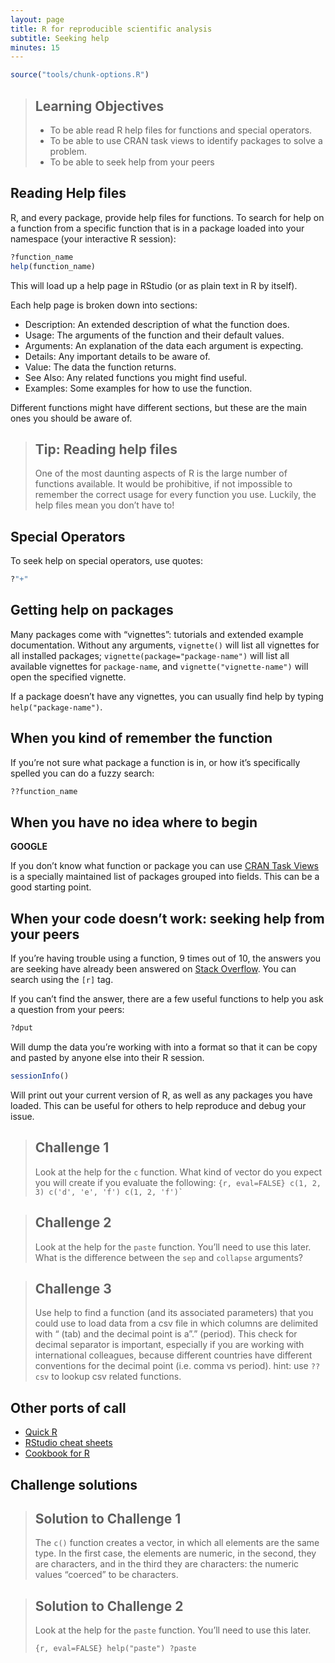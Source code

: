 ```yaml
---
layout: page
title: R for reproducible scientific analysis
subtitle: Seeking help
minutes: 15
---
```


```r
source("tools/chunk-options.R")
```


> ## Learning Objectives {.objectives}
>
> * To be able read R help files for functions and special operators.
> * To be able to use CRAN task views to identify packages to solve a problem.
> * To be able to seek help from your peers
>

## Reading Help files

R, and every package, provide help files for functions. To search for help on a
function from a specific function that is in a package loaded into your
namespace (your interactive R session):

```r
?function_name
help(function_name)
```

This will load up a help page in RStudio (or as plain text in R by itself).

Each help page is broken down into sections:

 - Description: An extended description of what the function does.
 - Usage: The arguments of the function and their default values.
 - Arguments: An explanation of the data each argument is expecting.
 - Details: Any important details to be aware of.
 - Value: The data the function returns.
 - See Also: Any related functions you might find useful.
 - Examples: Some examples for how to use the function.

Different functions might have different sections, but these are the main ones you should be aware of.

> ## Tip: Reading help files {.callout}
>
> One of the most daunting aspects of R is the large number of functions
> available. It would be prohibitive, if not impossible to remember the
> correct usage for every function you use. Luckily, the help files
> mean you don't have to!
>

## Special Operators

To seek help on special operators, use quotes:

```r
?"+"
```

## Getting help on packages

Many packages come with "vignettes": tutorials and extended example documentation.
Without any arguments, `vignette()` will list all vignettes for all installed packages;
`vignette(package="package-name")` will list all available vignettes for
`package-name`, and `vignette("vignette-name")` will open the specified vignette.

If a package doesn't have any vignettes, you can usually find help by typing
`help("package-name")`.

## When you kind of remember the function

If you're not sure what package a function is in, or how it's specifically spelled you can do a fuzzy search:

```r
??function_name
```

## When you have no idea where to begin

**GOOGLE**

If you don't know what function or package you can use
[CRAN Task Views](http://cran.at.r-project.org/web/views)
is a specially maintained list of packages grouped into
fields. This can be a good starting point.

## When your code doesn't work: seeking help from your peers

If you're having trouble using a function, 9 times out of 10,
the answers you are seeking have already been answered on
[Stack Overflow](http://stackoverflow.com/). You can search using
the `[r]` tag.

If you can't find the answer, there are a few useful functions to
help you ask a question from your peers:

```r
?dput
```

Will dump the data you're working with into a format so that it can
be copy and pasted by anyone else into their R session.

```r
sessionInfo()
```

Will print out your current version of R, as well as any packages you
have loaded. This can be useful for others to help reproduce and debug
your issue.

> ## Challenge 1 {.challenge}
> 
> Look at the help for the `c` function. What kind of vector do you
> expect you will create if you evaluate the following: 
> ```{r, eval=FALSE}
> c(1, 2, 3)
> c('d', 'e', 'f')
> c(1, 2, 'f')`
> ```

> ## Challenge 2 {.challenge}
> 
> Look at the help for the `paste` function. You'll need to use this later. 
> What is the difference between the `sep` and `collapse` arguments?
> 

> ## Challenge 3 {.challenge}
> Use help to find a function (and its associated parameters) that you could
> use to load data from a csv file in which columns are delimited with "\t"
> (tab) and the decimal point is a "." (period). This check for decimal
> separator is important, especially if you are working with international
> colleagues, because different countries have different conventions for the
> decimal point (i.e. comma vs period).
> hint: use `??csv` to lookup csv related functions.

## Other ports of call

* [Quick R](http://www.statmethods.net/)
* [RStudio cheat sheets](http://www.rstudio.com/resources/cheatsheets/)
* [Cookbook for R](http://www.cookbook-r.com/)

## Challenge solutions

> ## Solution to Challenge 1 {.challenge}
>
> The `c()` function creates a vector, in which all elements are the
> same type. In the first case, the elements are numeric, in the
> second, they are characters, and in the third they are characters:
> the numeric values "coerced" to be characters.
>

> ## Solution to Challenge 2 {.challenge}
> 
> Look at the help for the `paste` function. You'll need to use this later. 
> 
> ```{r, eval=FALSE}
> help("paste")
> ?paste
> ```
>
